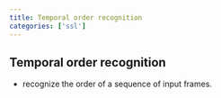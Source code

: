 ```yaml
---
title: Temporal order recognition
categories: ['ssl']
---
```


## Temporal order recognition 
- recognize the order of a sequence of input frames.



